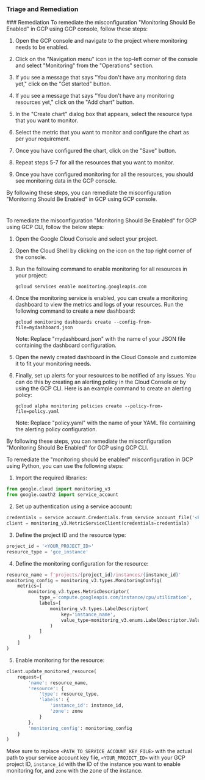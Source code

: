 
### Triage and Remediation
<Tabs>
<Tab title='Remediation'>
### Remediation

<AccordionGroup>
<Accordion title='Using Console' defaultOpen='true'>
To remediate the misconfiguration "Monitoring Should Be Enabled" in GCP using GCP console, follow these steps:

1. Open the GCP console and navigate to the project where monitoring needs to be enabled.

2. Click on the "Navigation menu" icon in the top-left corner of the console and select "Monitoring" from the "Operations" section.

3. If you see a message that says "You don't have any monitoring data yet," click on the "Get started" button.

4. If you see a message that says "You don't have any monitoring resources yet," click on the "Add chart" button.

5. In the "Create chart" dialog box that appears, select the resource type that you want to monitor.

6. Select the metric that you want to monitor and configure the chart as per your requirement.

7. Once you have configured the chart, click on the "Save" button.

8. Repeat steps 5-7 for all the resources that you want to monitor.

9. Once you have configured monitoring for all the resources, you should see monitoring data in the GCP console.

By following these steps, you can remediate the misconfiguration "Monitoring Should Be Enabled" in GCP using GCP console.

#
</Accordion>

<Accordion title='Using CLI'>
To remediate the misconfiguration "Monitoring Should Be Enabled" for GCP using GCP CLI, follow the below steps:

1. Open the Google Cloud Console and select your project.

2. Open the Cloud Shell by clicking on the icon on the top right corner of the console.

3. Run the following command to enable monitoring for all resources in your project:

   ```
   gcloud services enable monitoring.googleapis.com
   ```

4. Once the monitoring service is enabled, you can create a monitoring dashboard to view the metrics and logs of your resources. Run the following command to create a new dashboard:

   ```
   gcloud monitoring dashboards create --config-from-file=mydashboard.json
   ```

   Note: Replace "mydashboard.json" with the name of your JSON file containing the dashboard configuration.

5. Open the newly created dashboard in the Cloud Console and customize it to fit your monitoring needs.

6. Finally, set up alerts for your resources to be notified of any issues. You can do this by creating an alerting policy in the Cloud Console or by using the GCP CLI. Here is an example command to create an alerting policy:

   ```
   gcloud alpha monitoring policies create --policy-from-file=policy.yaml
   ```

   Note: Replace "policy.yaml" with the name of your YAML file containing the alerting policy configuration.

By following these steps, you can remediate the misconfiguration "Monitoring Should Be Enabled" for GCP using GCP CLI.
</Accordion>

<Accordion title='Using Python'>
To remediate the "monitoring should be enabled" misconfiguration in GCP using Python, you can use the following steps:

1. Import the required libraries:

```python
from google.cloud import monitoring_v3
from google.oauth2 import service_account
```

2. Set up authentication using a service account:

```python
credentials = service_account.Credentials.from_service_account_file('<PATH_TO_SERVICE_ACCOUNT_KEY_FILE>')
client = monitoring_v3.MetricServiceClient(credentials=credentials)
```

3. Define the project ID and the resource type:

```python
project_id = '<YOUR_PROJECT_ID>'
resource_type = 'gce_instance'
```

4. Define the monitoring configuration for the resource:

```python
resource_name = f'projects/{project_id}/instances/{instance_id}'
monitoring_config = monitoring_v3.types.MonitoringConfig(
    metrics=[
        monitoring_v3.types.MetricDescriptor(
            type_='compute.googleapis.com/instance/cpu/utilization',
            labels=[
                monitoring_v3.types.LabelDescriptor(
                    key='instance_name',
                    value_type=monitoring_v3.enums.LabelDescriptor.ValueType.STRING
                )
            ]
        )
    ]
)
```

5. Enable monitoring for the resource:

```python
client.update_monitored_resource(
    request={
        'name': resource_name,
        'resource': {
            'type': resource_type,
            'labels': {
                'instance_id': instance_id,
                'zone': zone
            }
        },
        'monitoring_config': monitoring_config
    }
)
```

Make sure to replace `<PATH_TO_SERVICE_ACCOUNT_KEY_FILE>` with the actual path to your service account key file, `<YOUR_PROJECT_ID>` with your GCP project ID, `instance_id` with the ID of the instance you want to enable monitoring for, and `zone` with the zone of the instance.
</Accordion>

</AccordionGroup>
</Tab>
</Tabs>
